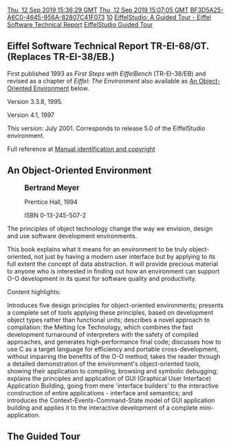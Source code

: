 [[Property:modification_date|Thu, 12 Sep 2019 15:36:29 GMT]]
[[Property:publication_date|Thu, 12 Sep 2019 15:07:05 GMT]]
[[Property:uuid|BF3D5A25-A6C0-4645-956A-82807C41F073]]
[[Property:weight|10]]
[[Property:title|EiffelStudio: A Guided Tour - Eiffel Software Technical Report]]
[[Property:link_title|EiffelStudio Guided Tour]]

{{UnderConstruction|PLACE HOLDER FOR WORK IN PROGRESS}}

==Eiffel Software Technical Report TR-EI-68/GT. (Replaces TR-EI-38/EB.) ==

First published 1993 as ''First Steps with EiffelBench'' (TR-EI-38/EB) and revised as a chapter of ''Eiffel: The Environment''  also available as [[An_Object-Oriented_Environment|An Object-Oriented Environment]] below. 

Version 3.3.8, 1995.

Version 4.1, 1997

This version: July 2001. Corresponds to release 5.0 of the EiffelStudio environment.

Full reference at [[/doc/eiffelstudio/Manual_identification_and_copyright|Manual identification and copyright]]

==An Object-Oriented Environment ==

:<big>'''Bertrand Meyer'''</big>

:Prentice Hall, 1994 

:ISBN 0-13-245-507-2

The principles of object technology change the way we envision, design and use software development environments.

This book explains what it means for an environment to be truly object-oriented, not just by having a modern user interface but by applying to its full extent the concept of data abstraction. It will provide precious material to anyone who is interested in finding out how an environment can support O-O development in its quest for software quality and productivity.

Content highlights: 

Introduces five design principles for object-oriented environments; presents a complete set of tools applying these principles, based on development object types rather than functional units; describes a novel approach to compilation: the Melting Ice Technology, which combines the fast development turnaround of interpreters with the safety of compiled approaches, and generates high-performance final code; discusses how to use C as a target language for efficiency and portable cross-development, without impairing the benefits of the O-O method; takes the reader through a detailed demonstration of the environment's object-oriented tools, showing their application to compiling, browsing and symbolic debugging; explains the principles and application of GUI (Graphical User Interface) Application Building, going from mere 'interface builders' to the interactive construction of entire applications - interface and semantics; and introduces the Context-Events-Command-State model of GUI application building and applies it to the interactive development of a complete mini-application.

==The Guided Tour==

{{Note|The Guided Tour to EiffelStudio [[/doc/eiffelstudio/EiffelStudio_tutorials|starts here]]}}
